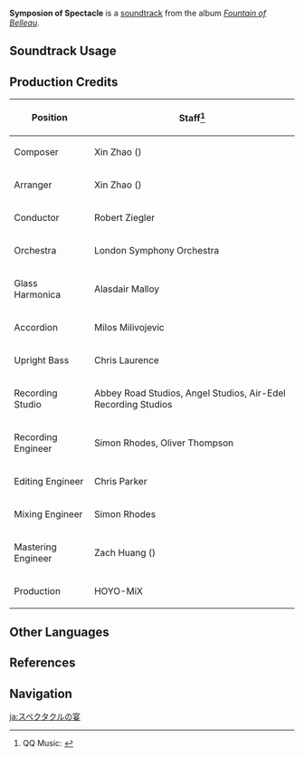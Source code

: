 {{Soundtrack Infobox
|image          = Fountain of Belleau.png
|album          = Fountain of Belleau
|disc           = 1
|number         = 12
|featured       = 
|featured2      = 
|featured3      = 
|featured_disc  = 
|featured_disc2 = 
|featured_disc3 = 
|youtube_id     = XlSZ3_b02SI
|spotify_id     = 5UXkYhdsMS8p7uzoNBgA2P
|previous       = Quand la lumiere resplendira
|next           = Harmonia of Polysynodie
}}
'''Symposion of Spectacle''' is a [[soundtrack]] from the album ''[[Fountain of Belleau]]''.

==Soundtrack Usage==
{{Soundtrack Usage
|quest    = 
|location = Hotel Debord
|domain   = 
|eventgameplay = Roses and Muskets/Into the Frame//A Transaction
|teapot = Fontaine Villa: Illusory Annex
}}

==Production Credits==
{| class="wikitable"
! Position
! Staff<ref>QQ Music: [https://y.qq.com/n/ryqq/songDetail/000WFfWx0BRkiu {{zh|宴饮的景序 Symposion of Spectacle}}]</ref>
|-
! Composer
| Xin Zhao ({{zh|赵鑫}})
|-
! Arranger
| Xin Zhao ({{zh|赵鑫}})
|-
! Conductor
| Robert Ziegler
|-
! Orchestra
| London Symphony Orchestra
|-
! Glass Harmonica
| Alasdair Malloy
|-
! Accordion
| Milos Milivojevic
|-
! Upright Bass
| Chris Laurence
|-
! Recording Studio
| Abbey Road Studios, Angel Studios, Air-Edel Recording Studios
|-
! Recording Engineer
| Simon Rhodes, Oliver Thompson
|-
! Editing Engineer
| Chris Parker
|-
! Mixing Engineer
| Simon Rhodes
|-
! Mastering Engineer
| Zach Huang ({{zh|黄巍}})
|-
! Production
| HOYO-MiX
|}
<!--
==Videos==
<gallery>
</gallery>

==Trivia==
-->
==Other Languages==
{{Other Languages
|en      = Symposion of Spectacle
|zhs     = 宴饮的景序
|zhs_rm  = 
|zhs_tl  = 
|ja      = スペクタクルの宴
|ja_rm   = Supekutakuru no Utage
|ja_tl   = 
}}

==References==
{{Reflist}}

==Navigation==
{{Soundtrack Navbox|Fountain of Belleau}}

[[ja:スペクタクルの宴]]